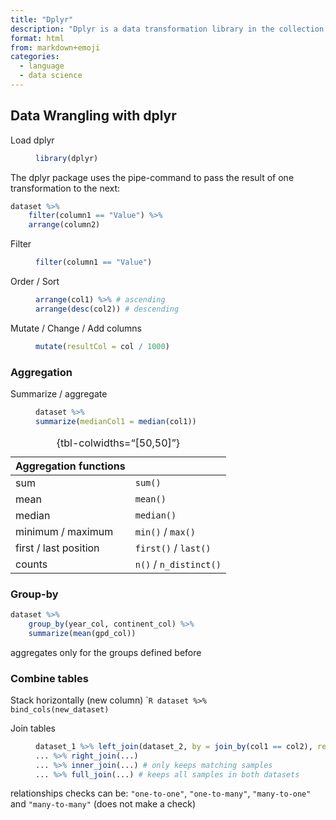---
title: "Dplyr"
description: "Dplyr is a data transformation library in the collection Tidyverse."
format: html
from: markdown+emoji
categories:
  - language
  - data science
---

## Data Wrangling with dplyr

Load dplyr
: ```R
library(dplyr)
``` 

The dplyr package uses the pipe-command to pass the result of one transformation to the next:
```R
dataset %>%
    filter(column1 == "Value") %>%
    arrange(column2)
```

Filter
: ```R
filter(column1 == "Value")
```

Order / Sort
: ```R
arrange(col1) %>% # ascending
    arrange(desc(col2)) # descending
``` 

Mutate / Change / Add columns
: ```R
mutate(resultCol = col / 1000) 
```

### Aggregation

Summarize / aggregate
: ```R
dataset %>%
    summarize(medianCol1 = median(col1))
```

Aggregation functions  | 
-----------------------|-----
sum                    | `sum()`
mean                   | `mean()`
median                 | `median()`
minimum / maximum      | `min()` / `max()`
first / last position  | `first()` / `last()`
counts                 | `n()` / `n_distinct()`

:  {tbl-colwidths="[50,50]"}

### Group-by

```R
dataset %>%
    group_by(year_col, continent_col) %>% 
    summarize(mean(gpd_col))
```
aggregates only for the groups defined before

### Combine tables

Stack horizontally (new column)
````R
dataset %>%
    bind_cols(new_dataset)
```

Join tables
: ```R
dataset_1 %>% left_join(dataset_2, by = join_by(col1 == col2), relationship = "one-to-one") 
... %>% right_join(...)
... %>% inner_join(...) # only keeps matching samples
... %>% full_join(...) # keeps all samples in both datasets
```

relationships checks can be: `"one-to-one"`, `"one-to-many"`, `"many-to-one"` and `"many-to-many"` (does not make a check)